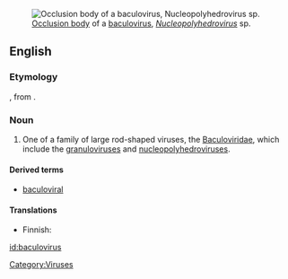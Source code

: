 [[Image:Baculovirus.jpg|thumb|[[occlusion body|Occlusion body]] of a [[baculovirus]], ''[[Nucleopolyhedrovirus]]'' sp.]]
==English==
===Etymology===

{{prefix|baculo-|virus}}, from {{term|lang=la|baculum||rod}}.

===Noun===
{{en-noun|es}}
{{wikipedia}}

#One of a family of large rod-shaped viruses, the [[Baculoviridae]], which include the [[granulovirus]]es and [[nucleopolyhedrovirus]]es.

====Derived terms====
*[[baculoviral]]

====Translations====
{{top}}
* Finnish: {{t|fi|bakulovirus}}
{{mid}}
{{bottom}}

[[Category:Viruses]]

[[id:baculovirus]]